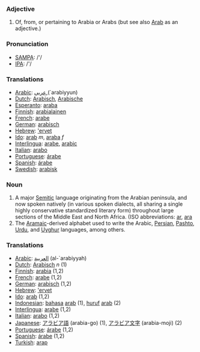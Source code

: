 ===Adjective===

# Of, from, or pertaining to Arabia or Arabs (but see also [[Arab]] as an adjective.) 

===Pronunciation===
*[[w:SAMPA|SAMPA]]: /'/
*[[w:IPA|IPA]]: /'/

===Translations===
*[[Arabic]]: [[عربي]],(`arabiyyun)
*[[Dutch]]: [[Arabisch]], [[Arabische]]
*[[Esperanto]]: [[araba]]
*[[Finnish]]: [[arabialainen]]
*[[French]]: [[arabe]]
*[[German]]: [[arabisch]]
*[[Hebrew]]: [['ervet]]
*[[Ido]]: [[arab]] ''m'', [[araba]] ''f''
*[[Interlingua]]: [[arabe]], [[arabic]]
*[[Italian]]: [[arabo]]
*[[Portuguese]]: [[árabe]]
*[[Spanish]]: [[árabe]]
*[[Swedish]]: [[arabisk]]

===Noun===

# A major [[Semitic]] language originating from the Arabian peninsula, and now spoken natively (in various spoken dialects, all sharing a single highly conservative standardized literary form) throughout large sections of the Middle East and North Africa. (ISO abbreviations: [[ar]], [[ara]]
# The [[Aramaic]]-derived alphabet used to write the Arabic, [[Persian]], [[Pashto]], [[Urdu]], and [[Uyghur]] languages, among others.

===Translations===
*[[Arabic]]: [[العربية]] (al-`arabiyyah)
*[[Dutch]]: [[Arabisch]] ''n'' (1)
*[[Finnish]]: [[arabia]] (1,2)
*[[French]]: [[arabe]] (1,2)
*[[German]]: [[arabisch]] (1,2)
*[[Hebrew]]: [['ervet]]
*[[Ido]]: [[arab]] (1,2)
*[[Indonesian]]: [[bahasa]] [[arab]] (1), [[huruf]] [[arab]] (2)
*[[Interlingua]]: [[arabe]] (1,2)
*[[Italian]]: [[arabo]] (1,2)
*[[Japanese]]: [[アラビア語]] (arabia-go) (1), [[アラビア文字]] (arabia-moji) (2)
*[[Portuguese]]: [[árabe]] (1,2)
*[[Spanish]]: [[árabe]] (1,2)
*[[Turkish]]: [[arap]]